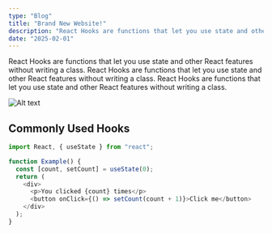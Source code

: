 ```yaml
---
type: "Blog"
title: "Brand New Website!"
description: "React Hooks are functions that let you use state and other React features without writing a class. React Hooks are functions that let you use state and other React features without writing a class. React Hooks are functions that let you use state and other React features without writing a class."
date: "2025-02-01"
---
```


React Hooks are functions that let you use state and other React features without writing a class.
React Hooks are functions that let you use state and other React features without writing a class. React Hooks are functions that let you use state and other React features without writing a class.

![Alt text](/assets/projects/thumbnails/coindeno.webp)

## Commonly Used Hooks

```javascript
import React, { useState } from "react";

function Example() {
  const [count, setCount] = useState(0);
  return (
    <div>
      <p>You clicked {count} times</p>
      <button onClick={() => setCount(count + 1)}>Click me</button>
    </div>
  );
}
```
